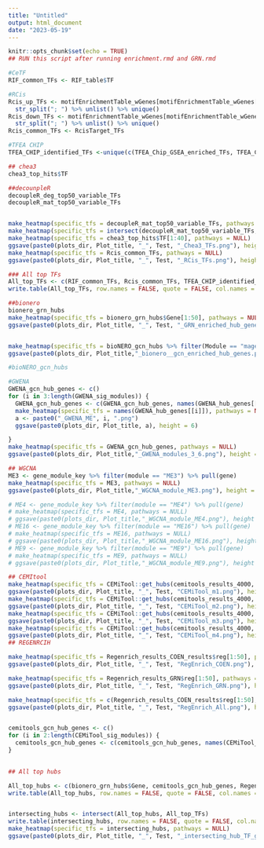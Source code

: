 ```yaml
---
title: "Untitled"
output: html_document
date: "2023-05-19"
---
```


```r
knitr::opts_chunk$set(echo = TRUE)
## RUN this script after running enrichment.rmd and GRN.rmd
```


```r
#CeTF
RIF_common_TFs <- RIF_table$TF

#RCis
Rcis_up_TFs <- motifEnrichmentTable_wGenes[motifEnrichmentTable_wGenes[ , geneSet == "CarUp"]] %>% dplyr::pull(TF_highConf) %>% str_replace_all(" \\s*\\([^\\)]+\\). ", "") %>%
  str_split("; ") %>% unlist() %>% unique()
Rcis_down_TFs <- motifEnrichmentTable_wGenes[motifEnrichmentTable_wGenes[ , geneSet == "CarDown"]] %>% dplyr::pull(TF_highConf) %>% str_replace_all(" \\s*\\([^\\)]+\\). ", "") %>%
  str_split("; ") %>% unlist() %>% unique()
Rcis_common_TFs <- RcisTarget_TFs

#TFEA CHIP
TFEA_CHIP_identified_TFs <-unique(c(TFEA_Chip_GSEA_enriched_TFs, TFEA_Chip_ranked_TFs))

## chea3
chea3_top_hits$TF

##decounpleR
decoupleR_deg_top50_variable_TFs
decoupleR_mat_top50_variable_TFs


make_heatmap(specific_tfs = decoupleR_mat_top50_variable_TFs, pathways = NULL)
make_heatmap(specific_tfs = intersect(decoupleR_mat_top50_variable_TFs,decoupleR_deg_top50_variable_TFs), pathways = NULL)
make_heatmap(specific_tfs = chea3_top_hits$TF[1:40], pathways = NULL)
ggsave(paste0(plots_dir, Plot_title, "_", Test, "_Chea3_TFs.png"), height = 7)
make_heatmap(specific_tfs = Rcis_common_TFs, pathways = NULL)
ggsave(paste0(plots_dir, Plot_title, "_", Test, "_RCis_TFs.png"), height = 7)

### All top TFs
All_top_TFs <- c(RIF_common_TFs, Rcis_common_TFs, TFEA_CHIP_identified_TFs, chea3_top_hits$TF[1:100], decoupleR_deg_top50_variable_TFs, decoupleR_mat_top50_variable_TFs) %>% unique()
write.table(All_top_TFs, row.names = FALSE, quote = FALSE, col.names = FALSE, file = paste0(results_dir, "All_top_TFs.txt"))


```



```r
##bionero
bionero_grn_hubs
make_heatmap(specific_tfs = bionero_grn_hubs$Gene[1:50], pathways = NULL)
ggsave(paste0(plots_dir, Plot_title, "_", Test, "_GRN_enriched_hub_genes.png"), height = 8)


make_heatmap(specific_tfs = bioNERO_gcn_hubs %>% filter(Module == "magenta") %>% pull(Gene) %>% head(75), pathways = NULL)
ggsave(paste0(plots_dir, Plot_title,"_bionero__gcn_enriched_hub_genes.png"), height = 10)

#bioNERO_gcn_hubs

#GWENA
GWENA_gcn_hub_genes <- c()
for (i in 3:length(GWENA_sig_modules)) {
  GWENA_gcn_hub_genes <- c(GWENA_gcn_hub_genes, names(GWENA_hub_genes[[i]]))
  make_heatmap(specific_tfs = names(GWENA_hub_genes[[i]]), pathways = NULL)
  a <- paste0("_GWENA_ME", i, ".png")
  ggsave(paste0(plots_dir, Plot_title, a), height = 6)

}
make_heatmap(specific_tfs = GWENA_gcn_hub_genes, pathways = NULL)
ggsave(paste0(plots_dir, Plot_title,"_GWENA_modules_3_6.png"), height = 8)

## WGCNA
ME3 <- gene_module_key %>% filter(module == "ME3") %>% pull(gene)
make_heatmap(specific_tfs = ME3, pathways = NULL)
ggsave(paste0(plots_dir, Plot_title,"_WGCNA_module_ME3.png"), height = 20)

# ME4 <- gene_module_key %>% filter(module == "ME4") %>% pull(gene)
# make_heatmap(specific_tfs = ME4, pathways = NULL)
# ggsave(paste0(plots_dir, Plot_title,"_WGCNA_module_ME4.png"), height = 12)
# ME16 <- gene_module_key %>% filter(module == "ME16") %>% pull(gene)
# make_heatmap(specific_tfs = ME16, pathways = NULL)
# ggsave(paste0(plots_dir, Plot_title,"_WGCNA_module_ME16.png"), height = 12)
# ME9 <- gene_module_key %>% filter(module == "ME9") %>% pull(gene)
# make_heatmap(specific_tfs = ME9, pathways = NULL)
# ggsave(paste0(plots_dir, Plot_title,"_WGCNA_module_ME9.png"), height = 16)

## CEMItool
make_heatmap(specific_tfs = CEMiTool::get_hubs(cemitools_results_4000, 50)[[1]] %>% names(), pathways = NULL)
ggsave(paste0(plots_dir, Plot_title, "_", Test, "CEMiTool_m1.png"), height = 6)
make_heatmap(specific_tfs = CEMiTool::get_hubs(cemitools_results_4000, 50)[[2]] %>% names(), pathways = NULL)
ggsave(paste0(plots_dir, Plot_title, "_", Test, "CEMiTool_m2.png"), height = 6)
make_heatmap(specific_tfs = CEMiTool::get_hubs(cemitools_results_4000, 50)[[3]] %>% names(), pathways = NULL)
ggsave(paste0(plots_dir, Plot_title, "_", Test, "CEMiTool_m3.png"), height = 6)
make_heatmap(specific_tfs = CEMiTool::get_hubs(cemitools_results_4000, 50)[[4]] %>% names(), pathways = NULL)
ggsave(paste0(plots_dir, Plot_title, "_", Test, "CEMiTool_m4.png"), height = 6)
## REGENRCIH

make_heatmap(specific_tfs = Regenrich_results_COEN_results$reg[1:50], pathways = NULL)
ggsave(paste0(plots_dir, Plot_title, "_", Test, "RegEnrich_COEN.png"), height = 6)

make_heatmap(specific_tfs = Regenrich_results_GRN$reg[1:50], pathways = NULL)
ggsave(paste0(plots_dir, Plot_title, "_", Test, "RegEnrich_GRN.png"), height = 6)

make_heatmap(specific_tfs = c(Regenrich_results_COEN_results$reg[1:50], Regenrich_results_GRN$reg[1:50]) %>% unique(), pathways = NULL)
ggsave(paste0(plots_dir, Plot_title, "_", Test, "RegEnrich_All.png"), height = 6)


cemitools_gcn_hub_genes <- c()
for (i in 2:length(CEMiTool_sig_modules)) {
  cemitools_gcn_hub_genes <- c(cemitools_gcn_hub_genes, names(CEMiTool_hub_genes[[i]]))
}
 
```


```r
## All top hubs

All_top_hubs <- c(bionero_grn_hubs$Gene, cemitools_gcn_hub_genes, Regenrich_results_COEN_results$reg[1:50], Regenrich_results_GRN$reg[1:50]) %>% unique()
write.table(All_top_hubs, row.names = FALSE, quote = FALSE, col.names = FALSE, file = paste0(results_dir, "All_top_hubs.txt"))


intersecting_hubs <- intersect(All_top_hubs, All_top_TFs)
write.table(intersecting_hubs, row.names = FALSE, quote = FALSE, col.names = FALSE, file = paste0(results_dir, Plot_title, "_", Test, "_intersecting_hubs.txt"))
make_heatmap(specific_tfs = intersecting_hubs, pathways = NULL)
ggsave(paste0(plots_dir, Plot_title, "_", Test, "_intersecting_hub_TF_genes.png"), height = 6)
```

